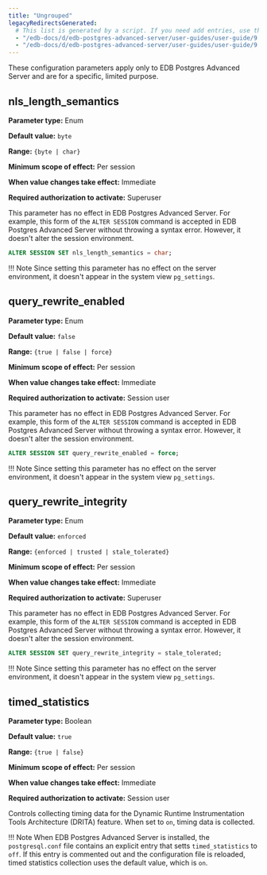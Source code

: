 ```yaml
---
title: "Ungrouped"
legacyRedirectsGenerated:
  # This list is generated by a script. If you need add entries, use the `legacyRedirects` key.
  - "/edb-docs/d/edb-postgres-advanced-server/user-guides/user-guide/9.6/EDB_Postgres_Advanced_Server_Guide.1.19.html"
  - "/edb-docs/d/edb-postgres-advanced-server/user-guides/user-guide/9.5/EDB_Postgres_Enterprise_Guide.1.019.html"
---
```


<div id="ungrouped" class="registered_link"></div>

These configuration parameters apply only to EDB Postgres Advanced Server and are for a specific, limited purpose.

## nls_length_semantics

**Parameter type:** Enum

**Default value:** `byte`

**Range:** `{byte | char}`

**Minimum scope of effect:** Per session

**When value changes take effect:** Immediate

**Required authorization to activate:** Superuser

This parameter has no effect in EDB Postgres Advanced Server. For example, this form of the `ALTER SESSION` command is accepted in EDB Postgres Advanced Server without throwing a syntax error. However, it doesn't alter the session environment.

```sql
ALTER SESSION SET nls_length_semantics = char;
```

!!! Note
    Since setting this parameter has no effect on the server environment, it doesn't appear in the system view `pg_settings`.

## query_rewrite_enabled

**Parameter type:** Enum

**Default value:** `false`

**Range:** `{true | false | force}`

**Minimum scope of effect:** Per session

**When value changes take effect:** Immediate

**Required authorization to activate:** Session user

This parameter has no effect in EDB Postgres Advanced Server. For example, this form of the `ALTER SESSION` command is accepted in EDB Postgres Advanced Server without throwing a syntax error. However, it doesn't alter the session environment.

```sql
ALTER SESSION SET query_rewrite_enabled = force;
```

!!! Note
    Since setting this parameter has no effect on the server environment, it doesn't appear in the system view `pg_settings`.

## query_rewrite_integrity

**Parameter type:** Enum

**Default value:** `enforced`

**Range:** `{enforced | trusted | stale_tolerated}`

**Minimum scope of effect:** Per session

**When value changes take effect:** Immediate

**Required authorization to activate:** Superuser

This parameter has no effect in EDB Postgres Advanced Server. For example, this form of the `ALTER SESSION` command is accepted in EDB Postgres Advanced Server without throwing a syntax error. However, it doesn't alter the session environment.

```sql
ALTER SESSION SET query_rewrite_integrity = stale_tolerated;
```

!!! Note
    Since setting this parameter has no effect on the server environment, it doesn't appear in the system view `pg_settings`.

## timed_statistics

**Parameter type:** Boolean

**Default value:** `true`

**Range:** `{true | false}`

**Minimum scope of effect:** Per session

**When value changes take effect:** Immediate

**Required authorization to activate:** Session user

Controls collecting timing data for the Dynamic Runtime Instrumentation Tools Architecture (DRITA) feature. When set to `on`, timing data is collected.

!!! Note
    When EDB Postgres Advanced Server is installed, the `postgresql.conf` file contains an explicit entry that setts `timed_statistics` to `off`. If this entry is commented out and the configuration file is reloaded, timed statistics collection uses the default value, which is `on`.
